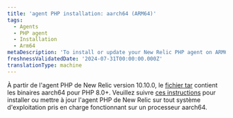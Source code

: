 ```yaml
---
title: 'agent PHP installation: aarch64 (ARM64)'
tags:
  - Agents
  - PHP agent
  - Installation
  - Arm64
metaDescription: 'To install or update your New Relic PHP agent on ARM64, start here.'
freshnessValidatedDate: '2024-07-31T00:00:00.000Z'
translationType: machine
---
```


À partir de l&apos;agent PHP de New Relic version 10.10.0, le [fichier tar](/docs/php/php-agent-installation-tar-files) contient les binaires aarch64 pour PHP 8.0+. Veuillez suivre [ces instructions](/docs/php/php-agent-installation-tar-files) pour installer ou mettre à jour l&apos;agent PHP de New Relic sur tout système d&apos;exploitation pris en charge fonctionnant sur un processeur aarch64.

<InstallFeedback />